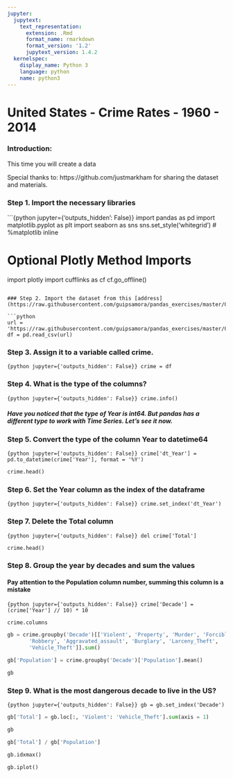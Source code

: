 ```yaml
---
jupyter:
  jupytext:
    text_representation:
      extension: .Rmd
      format_name: rmarkdown
      format_version: '1.2'
      jupytext_version: 1.4.2
  kernelspec:
    display_name: Python 3
    language: python
    name: python3
---
```


# United States - Crime Rates - 1960 - 2014


### Introduction:

This time you will create a data 

Special thanks to: https://github.com/justmarkham for sharing the dataset and materials.

### Step 1. Import the necessary libraries

```{python jupyter={'outputs_hidden': False}}
import pandas as pd
import matplotlib.pyplot as plt
import seaborn as sns
sns.set_style('whitegrid')
# %matplotlib inline

# Optional Plotly Method Imports
import plotly
import cufflinks as cf
cf.go_offline()
```

### Step 2. Import the dataset from this [address](https://raw.githubusercontent.com/guipsamora/pandas_exercises/master/04_Apply/US_Crime_Rates/US_Crime_Rates_1960_2014.csv). 

```python
url = 'https://raw.githubusercontent.com/guipsamora/pandas_exercises/master/04_Apply/US_Crime_Rates/US_Crime_Rates_1960_2014.csv'
df = pd.read_csv(url)
```

### Step 3. Assign it to a variable called crime.

```{python jupyter={'outputs_hidden': False}}
crime = df
```

### Step 4. What is the type of the columns?

```{python jupyter={'outputs_hidden': False}}
crime.info()
```

##### Have you noticed that the type of Year is int64. But pandas has a different type to work with Time Series. Let's see it now.

### Step 5. Convert the type of the column Year to datetime64

```{python jupyter={'outputs_hidden': False}}
crime['dt_Year'] = pd.to_datetime(crime['Year'], format = '%Y')
```

```python
crime.head()
```

### Step 6. Set the Year column as the index of the dataframe

```{python jupyter={'outputs_hidden': False}}
crime.set_index('dt_Year')
```

### Step 7. Delete the Total column

```{python jupyter={'outputs_hidden': False}}
del crime['Total']
```

```python
crime.head()
```

### Step 8. Group the year by decades and sum the values

#### Pay attention to the Population column number, summing this column is a mistake

```{python jupyter={'outputs_hidden': False}}
crime['Decade'] = (crime['Year'] // 10) * 10
```

```python
crime.columns
```

```python
gb = crime.groupby('Decade')[['Violent', 'Property', 'Murder', 'Forcible_Rape',
       'Robbery', 'Aggravated_assault', 'Burglary', 'Larceny_Theft',
       'Vehicle_Theft']].sum()
```

```python
gb['Population'] = crime.groupby('Decade')['Population'].mean()
```

```python
gb
```

### Step 9. What is the most dangerous decade to live in the US?

```{python jupyter={'outputs_hidden': False}}
gb = gb.set_index('Decade')
```

```python
gb['Total'] = gb.loc[:, 'Violent': 'Vehicle_Theft'].sum(axis = 1)
```

```python
gb
```

```python
gb['Total'] / gb['Population']
```

```python
gb.idxmax()
```

```python
gb.iplot()
```

```python

```
